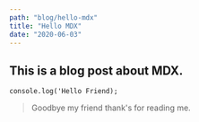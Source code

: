 ```yaml
---
path: "blog/hello-mdx"
title: "Hello MDX"
date: "2020-06-03"
---
```


## This is a blog post about MDX. 

```
console.log('Hello Friend);
```

> Goodbye my friend thank's for reading me.
